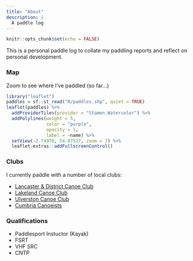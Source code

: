 ```yaml
---
title: "About"
description: |
  A paddle log
---
```


```r
knitr::opts_chunk$set(echo = FALSE)
```

This is a personal paddle log to collate my paddling reports and reflect on personal development.

### Map

Zoom to see where I've paddled (so far...)

```r
library("leaflet")
paddles = sf::st_read("R/paddles.shp", quiet = TRUE)
leaflet(paddles) %>%
  addProviderTiles(provider = "Stamen.Watercolor") %>%
  addPolylines(weight = 5,
               color = "purple", 
               opacity = 1, 
               label = ~name) %>%
  setView(-2.74978, 54.07527, zoom = 7) %>%
  leaflet.extras::addFullscreenControl()

```

### Clubs

I currently paddle with a number of local clubs:

- [Lancaster & District Canoe Club](https://www.ldcc.club/)
- [Lakeland Canoe Club](https://lakelandcanoeclub.wordpress.com/)
- [Ulverston Canoe Club](https://www.ulverstoncc.org/)
- [Cumbria Canoeists](https://www.cumbriacanoeists.org.uk/)

### Qualifications

- Paddlesport Instuctor (Kayak)
- FSRT
- VHF SRC
- CNTP

